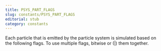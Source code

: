 ```yaml
---
title: PSYS_PART_FLAGS
slug: constants/PSYS_PART_FLAGS
editorial: stub
category: constants
---
```


<LSLConstant name="PSYS_PART_FLAGS"/>

Each particle that is emitted by the particle system is simulated based on the following flags. To use multiple flags, bitwise or (|) them together.
